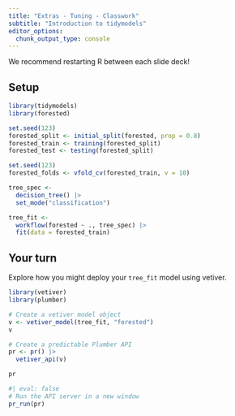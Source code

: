 ```yaml
---
title: "Extras - Tuning - Classwork"
subtitle: "Introduction to tidymodels"
editor_options: 
  chunk_output_type: console
---
```


We recommend restarting R between each slide deck!

## Setup

```r
library(tidymodels)
library(forested)

set.seed(123)
forested_split <- initial_split(forested, prop = 0.8)
forested_train <- training(forested_split)
forested_test <- testing(forested_split)

set.seed(123)
forested_folds <- vfold_cv(forested_train, v = 10)

tree_spec <-
  decision_tree() |> 
  set_mode("classification")

tree_fit <-
  workflow(forested ~ ., tree_spec) |> 
  fit(data = forested_train) 
```

## Your turn

Explore how you might deploy your `tree_fit` model using vetiver.

```r
library(vetiver)
library(plumber)

# Create a vetiver model object
v <- vetiver_model(tree_fit, "forested")
v
```

```r
# Create a predictable Plumber API
pr <- pr() |>
  vetiver_api(v)

pr
```

```r
#| eval: false
# Run the API server in a new window
pr_run(pr)
```
